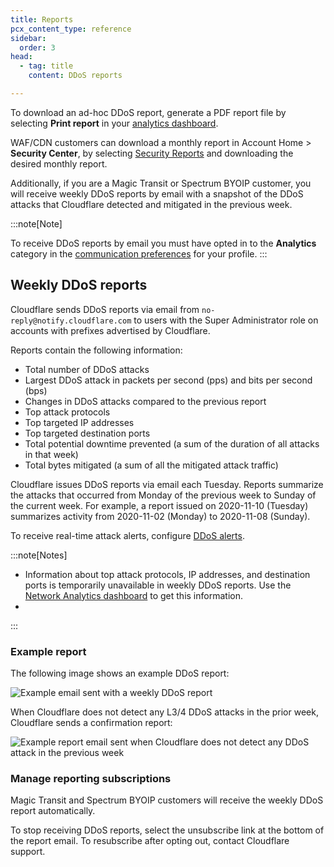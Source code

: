 ```yaml
---
title: Reports
pcx_content_type: reference
sidebar:
  order: 3
head:
  - tag: title
    content: DDoS reports

---
```



To download an ad-hoc DDoS report, generate a PDF report file by selecting **Print report** in your [analytics dashboard](/ddos-protection/reference/analytics/).

WAF/CDN customers can download a monthly report in Account Home > **Security Center**, by selecting [Security Reports](/security-center/app-security-reports/) and downloading the desired monthly report.

Additionally, if you are a Magic Transit or Spectrum BYOIP customer, you will receive weekly DDoS reports by email with a snapshot of the DDoS attacks that Cloudflare detected and mitigated in the previous week.

:::note[Note]

To receive DDoS reports by email you must have opted in to the **Analytics** category in the [communication preferences](/fundamentals/user-profiles/customize-account/#notifications) for your profile.
:::

## Weekly DDoS reports

Cloudflare sends DDoS reports via email from `no-reply@notify.cloudflare.com` to users with the Super Administrator role on accounts with prefixes advertised by Cloudflare.

Reports contain the following information:

- Total number of DDoS attacks
- Largest DDoS attack in packets per second (pps) and bits per second (bps)
- Changes in DDoS attacks compared to the previous report
- Top attack protocols
- Top targeted IP addresses
- Top targeted destination ports
- Total potential downtime prevented (a sum of the duration of all attacks in that week)
- Total bytes mitigated (a sum of all the mitigated attack traffic)

Cloudflare issues DDoS reports via email each Tuesday. Reports summarize the attacks that occurred from Monday of the previous week to Sunday of the current week. For example, a report issued on 2020-11-10 (Tuesday) summarizes activity from 2020-11-02 (Monday) to 2020-11-08 (Sunday).

To receive real-time attack alerts, configure [DDoS alerts](/ddos-protection/reference/alerts/).

:::note[Notes]

- Information about top attack protocols, IP addresses, and destination ports is temporarily unavailable in weekly DDoS reports. Use the [Network Analytics dashboard](/analytics/network-analytics/) to get this information.
- <Render file="alerts-and-reports-independent" />
:::

### Example report

The following image shows an example DDoS report:

![Example email sent with a weekly DDoS report](~/assets/images/ddos-protection/ddos-report-email.png)

When Cloudflare does not detect any L3/4 DDoS attacks in the prior week, Cloudflare sends a confirmation report:

![Example report email sent when Cloudflare does not detect any DDoS attack in the previous week](~/assets/images/ddos-protection/ddos-report-no-attacks.png)

### Manage reporting subscriptions

Magic Transit and Spectrum BYOIP customers will receive the weekly DDoS report automatically.

To stop receiving DDoS reports, select the unsubscribe link at the bottom of the report email. To resubscribe after opting out, contact Cloudflare support.

